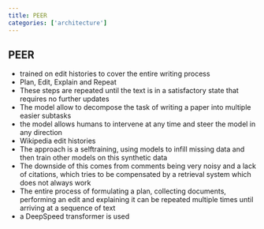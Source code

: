 ```yaml
---
title: PEER
categories: ['architecture']
---
```


## PEER
- trained on edit histories to cover the entire writing process
- Plan, Edit, Explain and Repeat
- These steps are repeated until the text is in a satisfactory state that requires no further updates
- The model allow to decompose the task of writing a paper into multiple easier subtasks
- the model allows humans to intervene at any time and steer the model in any direction
- Wikipedia edit histories
- The approach is a selftraining, using models to infill missing data and then train
other models on this synthetic data
- The downside of this comes from comments being very noisy and a lack of citations, which tries to be compensated by a retrieval system which does not always work
- The entire process of formulating a plan, collecting documents, performing an edit and explaining it can be repeated multiple times until arriving at a sequence of text
- a DeepSpeed transformer is used



